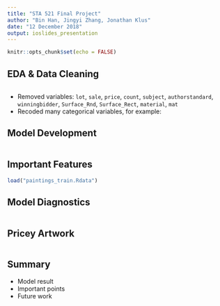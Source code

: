 ```yaml
---
title: "STA 521 Final Project"
author: "Bin Han, Jingyi Zhang, Jonathan Klus"
date: "12 December 2018"
output: ioslides_presentation
---
```


```r
knitr::opts_chunk$set(echo = FALSE)
```

## EDA & Data Cleaning
```r

```
- Removed variables:  `lot`, `sale`, `price`, `count`, `subject`, `authorstandard`, `winningbidder`, `Surface_Rnd`, `Surface_Rect`, `material`, `mat`
- Recoded many categorical variables, for example:



## Model Development

```r

```

## Important Features
```r
load("paintings_train.Rdata")

```


## Model Diagnostics

```r

```

## Pricey Artwork

```r

```

## Summary

- Model result
- Important points
- Future work
